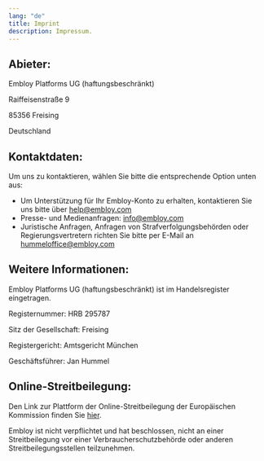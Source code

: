 ```yaml
---
lang: "de"
title: Imprint
description: Impressum.
---
```


## Abieter: 

Embloy Platforms UG (haftungsbeschränkt)

Raiffeisenstraße 9

85356 Freising

Deutschland

## Kontaktdaten: 

Um uns zu kontaktieren, wählen Sie bitte die entsprechende Option unten aus:

- Um Unterstützung für Ihr Embloy-Konto zu erhalten, kontaktieren Sie uns bitte über [help@embloy.com](mailto:help@embloy.com)
- Presse- und Medienanfragen: [info@embloy.com](mailto:info@embloy.com)
- Juristische Anfragen, Anfragen von Strafverfolgungsbehörden oder Regierungsvertretern richten Sie bitte per E-Mail an [hummeloffice@embloy.com](mailto:hummeloffice@embloy.com)

## Weitere Informationen: 

Embloy Platforms UG (haftungsbeschränkt) ist im Handelsregister eingetragen.

Registernummer: HRB 295787

Sitz der Gesellschaft: Freising

Registergericht: Amtsgericht München

Geschäftsführer: Jan Hummel

## Online-Streitbeilegung: 

Den Link zur Plattform der Online-Streitbeilegung der Europäischen Kommission finden Sie [hier](https://ec.europa.eu/consumers/odr/main/index.cfm?event=main.home2.show&lng=DE). 

Embloy ist nicht verpflichtet und hat beschlossen, nicht an einer Streitbeilegung vor einer Verbraucherschutzbehörde oder anderen Streitbeilegungsstellen teilzunehmen.
